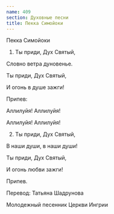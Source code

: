 ```yaml
---
name: 409
section: Духовные песни
title: Пекка Симойоки
---
```

Пекка Симойоки


1. Ты приди, Дух Святый,

Словно ветра дуновенье.

Ты приди, Дух Святый,

И огонь в душе зажги!


Припев:

Аллилуйя! Аллилуйя!

Аллилуйя! Аллилуйя!


2. Ты приди, Дух Святый,

В наши души, в наши души!

Ты приди, Дух Святый,

И огонь любви зажги!


Припев.


Перевод: Татьяна Шадрунова

Молодежный песенник Церкви Ингрии